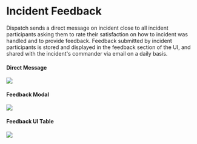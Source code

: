 # Incident Feedback

Dispatch sends a direct message on incident close to all incident participants asking them to rate their satisfaction on how to incident was handled and to provide feedback. Feedback submitted by incident participants is stored and displayed in the feedback section of the UI, and shared with the incident's commander via email on a daily basis.

#### Direct Message

<div style={{textAlign: 'center'}}>

![](/img/user-guide-incident-feedback-conversation-direct-message.png)

</div>

#### Feedback Modal

<div style={{textAlign: 'center'}}>

![](/img/user-guide-incident-feedback-conversation-modal.png)

</div>

#### Feedback UI Table

<div style={{textAlign: 'center'}}>

![](/img/admin-ui-incident-feedback.png)

</div>
